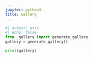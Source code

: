 ```yaml
---
jupyter: python3
title: Gallery
---
```


::: {.column-body-outset}
```python
#| output: asis
#| echo: false
from _gallery import generate_gallery
gallery = generate_gallery()

print(gallery)
```
:::
